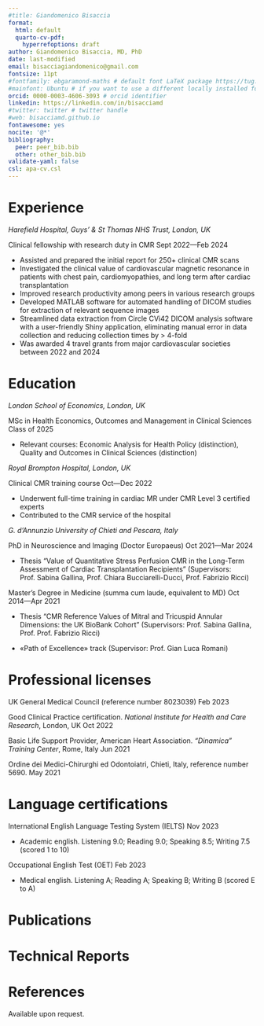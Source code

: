 ```yaml
---
#title: Giandomenico Bisaccia
format:
  html: default
  quarto-cv-pdf:
    hyperrefoptions: draft
author: Giandomenico Bisaccia, MD, PhD
date: last-modified
email: bisacciagiandomenico@gmail.com
fontsize: 11pt
#fontfamily: ebgaramond-maths # default font LaTeX package https://tug.org/FontCatalogue/about.html
#mainfont: Ubuntu # if you want to use a different locally installed font
orcid: 0000-0003-4606-3093 # orcid identifier
linkedin: https://linkedin.com/in/bisacciamd
#twitter: twitter # twitter handle
#web: bisacciamd.github.io
fontawesome: yes
nocite: '@*'
bibliography: 
  peer: peer_bib.bib
  other: other_bib.bib
validate-yaml: false
csl: apa-cv.csl
---
```


# Experience

*Harefield Hospital, Guys' & St Thomas NHS Trust, London, UK*

Clinical fellowship with research duty in CMR \hfill Sept 2022—Feb 2024

- Assisted and prepared the initial report for 250+ clinical CMR scans
- Investigated the clinical value of cardiovascular magnetic resonance in patients with chest pain, cardiomyopathies, and long term after cardiac transplantation
- Improved research productivity among peers in various research groups
- Developed MATLAB software for automated handling of DICOM studies for extraction of relevant sequence images
- Streamlined data extraction from Circle CVi42 DICOM analysis software with a user-friendly Shiny application, eliminating manual error in data collection and reducing collection times by \> 4-fold
- Was awarded 4 travel grants from major cardiovascular societies between 2022 and 2024

# Education

*London School of Economics, London, UK*

MSc in Health Economics, Outcomes and Management in Clinical Sciences \hfill Class of 2025

- Relevant courses: Economic Analysis for Health Policy (distinction), Quality and Outcomes in Clinical Sciences (distinction)

*Royal Brompton Hospital, London, UK* 

Clinical CMR training course \hfill Oct—Dec 2022

-   Underwent full-time training in cardiac MR under CMR Level 3 certified experts
-   Contributed to the CMR service of the hospital

*G. d’Annunzio University of Chieti and Pescara, Italy*

PhD in Neuroscience and Imaging (Doctor Europaeus) \hfill Oct 2021—Mar 2024

 - Thesis \space "Value of Quantitative Stress Perfusion CMR in the Long-Term Assessment of Cardiac Transplantation Recipients" (Supervisors: Prof. Sabina Gallina, Prof. Chiara Bucciarelli-Ducci, Prof. Fabrizio Ricci)

Master's Degree in Medicine (summa cum laude, equivalent to MD) \hfill Oct 2014—Apr 2021

 - Thesis \space "CMR Reference Values of Mitral and Tricuspid Annular Dimensions: the UK BioBank Cohort" (Supervisors: Prof. Sabina Gallina, Prof. Prof. Fabrizio Ricci)

- «Path of Excellence» track (Supervisor: Prof. Gian Luca Romani)

\newpage

# Professional licenses

UK General Medical Council (reference number 8023039) \hfill Feb 2023

Good Clinical Practice certification. *National Institute for Health and Care Research*, London, UK \hfill Oct 2022

Basic Life Support Provider, American Heart Association. *“Dinamica” Training Center*, Rome, Italy \hfill Jun 2021

Ordine dei Medici-Chirurghi ed Odontoiatri, Chieti, Italy, reference number 5690. \hfill May 2021

# Language certifications

International English Language Testing System (IELTS) \hfill Nov 2023

- Academic english. Listening 9.0; Reading 9.0; Speaking 8.5; Writing 7.5 (scored 1 to 10)

Occupational English Test (OET) \hfill Feb 2023

- Medical english. Listening A; Reading A; Speaking B; Writing B (scored E to A) 


# Publications

::: {#refs-peer}
:::

# Technical Reports

::: {#refs-other}
:::


# References

Available upon request.
